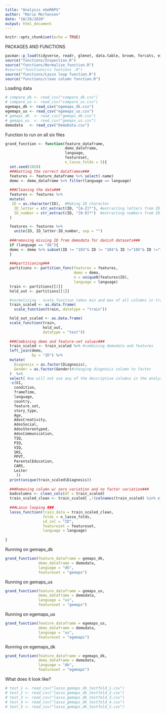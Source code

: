 ```yaml
---
title: "Analysis eGeMAPS"
author: "Marie Mortensen"
date: "10/26/2020"
output: html_document
---
```


```r
knitr::opts_chunk$set(echo = TRUE)
```

PACKAGES AND FUNCTIONS
```r
pacman::p_load(tidyverse, readr, glmnet, data.table, broom, forcats, e1071, cvms)
source("functions/Inspection.R")
source("functions/Normalize_function.R")
#source("functions/cv funtions .R")
source("functions/Lasso loop function.R")
source("functions/clean column function.R")
```

Loading data 
```r
# compare_dk <- read_csv("compare_dk.csv")
# compare_us <- read_csv("compare_us.csv")
egemaps_dk <- read_csv("egemaps_dk.csv")
egemaps_us <- read_csv("egemaps_us.csv")
# gemaps_dk  <- read_csv("gemaps_dk.csv") 
# gemaps_us  <- read_csv("gemaps_us.csv")
demodata   <- read_csv("DemoData.csv")

```

Function to run on all six files
```r
grand_function <- function(feature_dataframe, 
                           demo_dataframe, 
                           language, 
                           featureset, 
                           n_lasso_folds = 5){
  set.seed(2020)
  ###Getting the correct dataframes###
  features <- feature_dataframe %>% select(-name)
  demo <- demo_dataframe %>% filter(language == language)
  
  ###Cleaning the data###
  features <- features %>% 
  mutate(
   ID = as.character(ID),  #Making ID character
    ID_letter = str_extract(ID, "[A-Z]*"), #extracting letters from ID name
    ID_number = str_extract(ID, "[0-9]*")  #extracting numbers from ID name
  )

  features <- features %>% 
    unite(ID, ID_letter:ID_number, sep = "") 
  
  ###removing missing ID from demodata for danish datasets###
  if (language == "dk"){
  demo <- demo %>% subset(ID != "103"& ID != "104"& ID !="105"& ID !="111"& ID !="114")
  }
  
  ###partitioning###
  partitions <- partition_func(features = features, 
                               demo = demo, 
                               n = uniqueN(features$ID),
                               language = language) 
  train <- partitions[[2]]
  hold_out <- partitions[[1]]

  #normalizing - scale_function takes min and max of all columns in train and subtracts min from all   values in each columns and divides by max value to get the empirically scaled columns
  train_scaled <- as.data.frame(
    scale_function(train, datatype = "train"))

  hold_out_scaled <- as.data.frame(
  scale_function(train, 
                 hold_out, 
                 datatype = "test"))
  
  ###Combining demo and feature-set values###
  train_scaled <- train_scaled %>% #combining demodata and features
  left_join(demo, 
            by = "ID") %>% 
  mutate(
    Diagnosis = as.factor(Diagnosis),
    Gender = as.factor(Gender)#changing diagnosis column to factor
  )  %>% 
  select( #we will not use any of the descriptive columns in the analysis and remove them from the dataset 
  -c(X1,
    condition,
    frameTime, 
    language, 
    country, 
    feature_set, 
    story_type,
    Age,
    AdosCreativity,
    AdosSocial,
    AdosStereotyped,
    AdosCommunication,
    TIQ,
    PIQ,
    VIQ,
    SRS,
    PPVT,
    ParentalEducation,
    CARS,
    Leiter
     ))
  print(unique(train_scaled$Diagnosis))
  
  ###Removing column w/ zero variation and no factor variation###
  badcolumns <- clean_cols(df = train_scaled)
  train_scaled_clean <- train_scaled[ ,!(colnames(train_scaled) %in% c(badcolumns))] 
  
  ###Lasso looping ###
  lasso_function(train_data = train_scaled_clean, 
                 folds = n_lasso_folds,
                 id_col = "ID", 
                 featureset = featureset, 
                 language = language)
  
}
```

Running on gemaps_dk
```r
grand_function(feature_dataframe = gemaps_dk, 
               demo_dataframe = demodata, 
               language = "dk",
               featureset = "gemaps")
```

Running on gemaps_us
```r
grand_function(feature_dataframe = gemaps_us, 
               demo_dataframe = demodata, 
               language = "us",
               featureset = "gemaps")
```

Running on egemaps_us
```r
grand_function(feature_dataframe = egemaps_us, 
               demo_dataframe = demodata, 
               language = "us",
               featureset = "egemaps")
```

Running on egemaps_dk
```r
grand_function(feature_dataframe = egemaps_dk, 
               demo_dataframe = demodata, 
               language = "dk",
               featureset = "egemaps")
```


What does it look like?
```r
# test_1 <- read_csv("lasso_gemaps_dk_testfold_1.csv")
# test_2 <- read_csv("lasso_gemaps_dk_testfold_2.csv")
# test_3 <- read_csv("lasso_gemaps_dk_testfold_3.csv")
# test_4 <- read_csv("lasso_gemaps_dk_testfold_4.csv")
# test_5 <- read_csv("lasso_gemaps_dk_testfold_5.csv")
```

